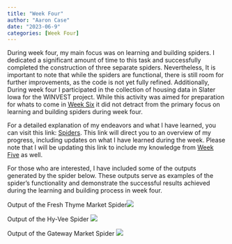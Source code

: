 ```yaml
---
title: "Week Four"
author: "Aaron Case"
date: "2023-06-9"
categories: [Week Four]
---
```


During week four, my main focus was on learning and building spiders. I dedicated a significant amount of time to this task and successfully completed the construction of three separate spiders. Nevertheless, It is important to note that while the spiders are functional, there is still room for further improvements, as the code is not yet fully refined. Additionally, During week four I participated in the collection of housing data in Slater Iowa for the WINVEST project. While this activity was aimed for preparation for whats to come in [Week Six]() it did not detract from the primary focus on learning and building spiders during week four.

For a detailed explanation of my endeavors and what I have learned, you can visit this link: [Spiders](https://cyberspeedac.github.io/Aaron-Case-DSPG-Blog/posts/Aaron_C_MultiWeek/Aaron_C_Spiders.html). This link will direct you to an overview of my progress, including updates on what I have learned during the week. Please note that I will be updating this link to include my knowledge from [Week Five](https://cyberspeedac.github.io/Aaron-Case-DSPG-Blog/posts/Aaron_C_Week5/Aaron_C_Week5.html) as well.

For those who are interested, I have included some of the outputs generated by the spider below. These outputs serve as examples of the spider's functionality and demonstrate the successful results achieved during the learning and building process in week four.

Output of the Fresh Thyme Market Spider![](Fresh%20Thyme%20Spider%20Output.PNG)

Output of the Hy-Vee Spider ![](Hyvee%20Spider%20Output.PNG)

Output of the Gateway Market Spider ![](Gateway%20Market%20Spider%20Output.PNG)
